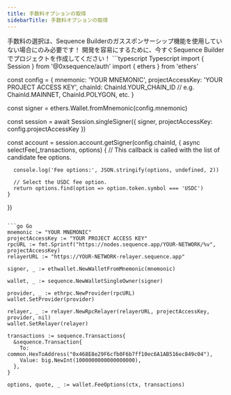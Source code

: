 ```yaml
---
title: 手数料オプションの取得
sidebarTitle: 手数料オプションの取得
---
```


<Warning>
  手数料の選択は、Sequence Builderのガススポンサーシップ機能を使用していない場合にのみ必要です！
  開発を容易にするために、今すぐSequence Builderでプロジェクトを作成してください！
</Warning>

<CodeGroup>
  ```typescript Typescript
  import { Session } from '@0xsequence/auth'
  import { ethers } from 'ethers'

  const config = {
    mnemonic: 'YOUR MNEMONIC',
    projectAccessKey: 'YOUR PROJECT ACCESS KEY',
    chainId: ChainId.YOUR_CHAIN_ID // e.g. ChainId.MAINNET, ChainId.POLYGON, etc.
  }

  const signer = ethers.Wallet.fromMnemonic(config.mnemonic)

  const session = await Session.singleSigner({ signer, projectAccessKey: config.projectAccessKey })

  const account = session.account.getSigner(config.chainId, {
    async selectFee(_transactions, options) {
      // This callback is called with the list of candidate fee options.

      console.log('Fee options:', JSON.stringify(options, undefined, 2))

      // Select the USDC fee option.
      return options.find(option => option.token.symbol === 'USDC')
    }
  })
  ```

  ```go Go
  mnemonic := "YOUR MNEMONIC"
  projectAccessKey := "YOUR PROJECT ACCESS KEY"
  rpcURL := fmt.Sprintf("https://nodes.sequence.app/YOUR-NETWORK/%v", projectAccessKey)
  relayerURL := "https://YOUR-NETWORK-relayer.sequence.app"

  signer, _ := ethwallet.NewWalletFromMnemonic(mnemonic)

  wallet, _ := sequence.NewWalletSingleOwner(signer)

  provider, _ := ethrpc.NewProvider(rpcURL)
  wallet.SetProvider(provider)

  relayer, _ := relayer.NewRpcRelayer(relayerURL, projectAccessKey, provider, nil)
  wallet.SetRelayer(relayer)

  transactions := sequence.Transactions{
    &sequence.Transaction{
      To:    common.HexToAddress("0x468E8e29F6cfb0F6b7ff10ec6A1AB516ec849c04"),
      Value: big.NewInt(1000000000000000000),
    },
  }

  options, quote, _ := wallet.FeeOptions(ctx, transactions)
  ```
</CodeGroup>
